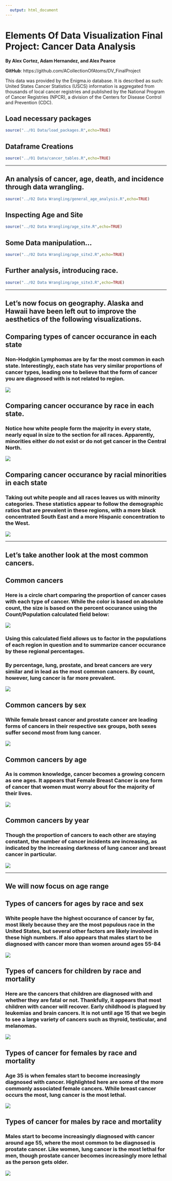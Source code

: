 ```yaml
---
  output: html_document
---
```

  Elements Of Data Visualization Final Project: Cancer Data Analysis
===
  __By Alex Cortez, Adam Hernandez, and Alex Pearce__

__GitHub__: https://github.com/ACollectionOfAtoms/DV_FinalProject

This data was provided by the Enigma.io database. It is described as such:
United States Cancer Statistics (USCS) information is aggregated from thousands of local cancer registries and published by the National Program of Cancer Registries (NPCR), a division of the Centers for Disease Control and Prevention (CDC).

## Load necessary packages
```r
source("../01 Data/load_packages.R",echo=TRUE)
```

## Dataframe Creations
```r
source("../01 Data/cancer_tables.R",echo=TRUE)
```

***

## An analysis of cancer, age, death, and incidence through data wrangling. 
```r
source("../02 Data Wrangling/general_age_analysis.R",echo=TRUE)
```

## Inspecting Age and Site
```r
source("../02 Data Wrangling/age_site.R",echo=TRUE)
```

## Some Data manipulation...
```r
source("../02 Data Wrangling/age_site2.R",echo=TRUE)
```

## Further analysis, introducing race. 
```r
source("../02 Data Wrangling/age_site3.R",echo=TRUE)
```

***
## Let's now focus on geography. Alaska and Hawaii have been left out to improve the aesthetics of the following visualizations.

## Comparing types of cancer occurance in each state
### Non-Hodgkin Lymphomas are by far the most common in each state. Interestingly, each state has very similar proportions of cancer types, leading one to believe that the form of cancer you are diagnosed with is not related to region.
![](./geographic_site.png)

## Comparing cancer occurance by race in each state.
### Notice how white people form the majority in every state, nearly equal in size to the section for all races. Apparently, minorities either do not exist or do not get cancer in the Central North.
![](./geographic_site_races.png)

## Comparing cancer occurance by racial minorities in each state
### Taking out white people and all races leaves us with minority categories. These statistics appear to follow the demographic ratios that are prevalent in these regions, with a more black concentrated South East and a more Hispanic concentration to the West.
![](./geographic_site_minorities.png)

***
## Let's take another look at the most common cancers.

## Common cancers
### Here is a circle chart comparing the proportion of cancer cases with each type of cancer. While the color is based on absolute count, the size is based on the percent occurance using the Count/Population calculated field below:
![](./calcfield_count_over_population.png)

### Using this calculated field allows us to factor in the populations of each region in question and to summarize cancer occurance by these regional percentages.

### By percentage, lung, prostate, and breat cancers are very similar and in lead as the most common cancers. By count, however, lung cancer is far more prevalent.
![](./common_cancers.png)

## Common cancers by sex
### While female breast cancer and prostate cancer are leading forms of cancers in their respective sex groups, both sexes suffer second most from lung cancer.
![](./common_cancers_sex.png)

## Common cancers by age
### As is common knowledge, cancer becomes a growing concern as one ages. It appears that Female Breast Cancer is one form of cancer that women must worry about for the majority of their lives.
![](./common_cancers_age.png)

## Common cancers by year
### Though the proportion of cancers to each other are staying constant, the number of cancer incidents are increasing, as indicated by the increasing darkness of lung cancer and breast cancer in particular.
![](./common_cancers_year.png)

***

## We will now focus on age range

## Types of cancers for ages by race and sex
### White people have the highest occurance of cancer by far, most likely because they are the most populous race in the United States, but several other factors are likely involved in these high numbers. If also appears that males start to be diagnosed with cancer more than women around ages 55-84
![](./age_range.png)

## Types of cancers for children by race and mortality
### Here are the cancers that children are diagnosed with and whether they are fatal or not. Thankfully, it appears that most children with cancer will recover. Early childhood is plagued by leukemias and brain cancers. It is not until age 15 that we begin to see a large variety of cancers such as thyroid, testicular, and melanomas.
![](./age_range_children.png)

## Types of cancer for females by race and mortality
### Age 35 is when females start to become increasingly diagnosed with cancer. Highlighted here are some of the more commonly associated female cancers. While breast cancer occurs the most, lung cancer is the most lethal.
![](./age_range_female.png)

## Types of cancer for males by race and mortality
### Males start to become increasingly diagnosed with cancer around age 55, where the most common to be diagnosed is prostate cancer. Like women, lung cancer is the most lethal for men, though prostate cancer becomes increasingly more lethal as the person gets older.
![](./age_range_male.png)